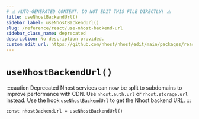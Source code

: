 ```yaml
---
# ⚠️ AUTO-GENERATED CONTENT. DO NOT EDIT THIS FILE DIRECTLY! ⚠️
title: useNhostBackendUrl()
sidebar_label: useNhostBackendUrl()
slug: /reference/react/use-nhost-backend-url
sidebar_class_name: deprecated
description: No description provided.
custom_edit_url: https://github.com/nhost/nhost/edit/main/packages/react/src/useNhostBackendUrl.ts#L16
---
```


# `useNhostBackendUrl()`

:::caution Deprecated
Nhost services can now be split to subdomains to improve performance with CDN. Use `nhost.auth.url` or `nhost.storage.url` instead.
Use the hook `useNhostBackendUrl` to get the Nhost backend URL.
:::

```tsx
const nhostBackendUrl = useNhostBackendUrl()
```
